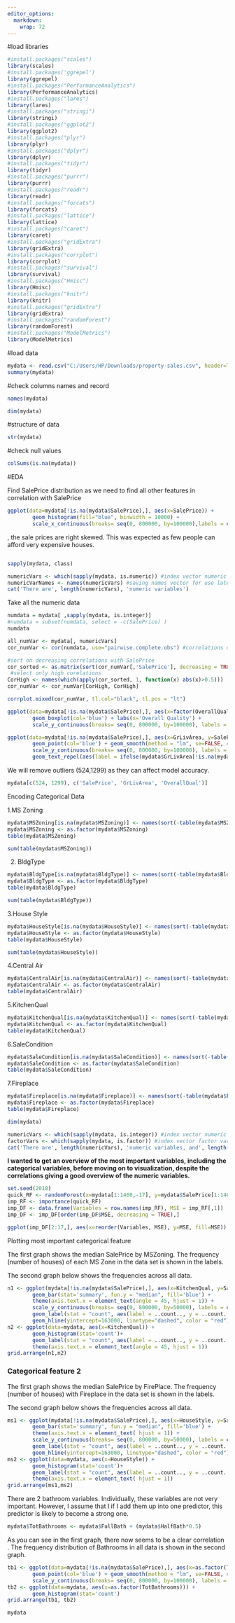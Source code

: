---
editor_options: 
  markdown: 
    wrap: 72
---

#load libraries

```{r}
#install.packages("scales")
library(scales)
#install.packages('ggrepel')
library(ggrepel)
#install.packages("PerformanceAnalytics")
library(PerformanceAnalytics)
#install.packages("lares")
library(lares)
#install.packages("stringi")
library(stringi) 
#install.packages("ggplot2")
library(ggplot2)
#install.packages("plyr")
library(plyr)
#install.packages("dplyr")
library(dplyr)
#install.packages("tidyr")
library(tidyr)
#install.packages("purrr")
library(purrr)
#install.packages("readr")
library(readr)
#install.packages("forcats")
library(forcats)
#install.packages("lattice")
library(lattice)
#install.packages("caret")
library(caret)
#install.packages("gridExtra")
library(gridExtra)
#install.packages("corrplot")
library(corrplot)
#install.packages("survival")
library(survival)
#install.packages("Hmisc")
library(Hmisc)
#install.packages("knitr")
library(knitr)
#install.packages("gridExtra")
library(gridExtra)
#install.packages("randomForest")
library(randomForest) 
#install.packages("ModelMetrics")
library(ModelMetrics)

```

#load data

```{r}
mydata <- read.csv("C:/Users/HP/Downloads/property-sales.csv", header=TRUE) 
summary(mydata)
```

#check columns names and record

```{r}
names(mydata)
```

```{r}
dim(mydata)
```

#structure of data

```{r}
str(mydata)
```

#check null values

```{r}
colSums(is.na(mydata))
```

#EDA

Find SalePrice distribution as we need to find all other features in
correlation with SalePrice

```{r}
ggplot(data=mydata[!is.na(mydata$SalePrice),], aes(x=SalePrice)) +
        geom_histogram(fill="blue", binwidth = 10000) +
        scale_x_continuous(breaks= seq(0, 800000, by=100000),labels = comma)
```

, the sale prices are right skewed. This was expected as few people can
afford very expensive houses.

```{r}
```

```{r}
sapply(mydata, class)
```

```{r}
numericVars <- which(sapply(mydata, is.numeric)) #index vector numeric variables
numericVarNames <- names(numericVars) #saving names vector for use later on
cat('There are', length(numericVars), 'numeric variables')
```

Take all the numeric data

```{r}
numdata = mydata[ ,sapply(mydata, is.integer)]
#numdata = subset(numdata, select = -c(SalePrice) )
numdata
```

```{r}
all_numVar <- mydata[, numericVars]
cor_numVar <- cor(numdata, use="pairwise.complete.obs") #correlations of all numeric variables

#sort on decreasing correlations with SalePrice
cor_sorted <- as.matrix(sort(cor_numVar[,'SalePrice'], decreasing = TRUE))
 #select only high corelations
CorHigh <- names(which(apply(cor_sorted, 1, function(x) abs(x)>0.5)))
cor_numVar <- cor_numVar[CorHigh, CorHigh]

corrplot.mixed(cor_numVar, tl.col="black", tl.pos = "lt")
```

```{r}
ggplot(data=mydata[!is.na(mydata$SalePrice),], aes(x=factor(OverallQual), y=SalePrice))+
        geom_boxplot(col='blue') + labs(x='Overall Quality') +
        scale_y_continuous(breaks= seq(0, 800000, by=100000), labels = comma)
```

```{r}
ggplot(data=mydata[!is.na(mydata$SalePrice),], aes(x=GrLivArea, y=SalePrice))+
        geom_point(col='blue') + geom_smooth(method = "lm", se=FALSE, color="black", aes(group=1)) +
        scale_y_continuous(breaks= seq(0, 800000, by=100000), labels = comma) +
        geom_text_repel(aes(label = ifelse(mydata$GrLivArea[!is.na(mydata$SalePrice)]>4500, rownames(mydata), '')))
```

We will remove outliers (524,1299) as they can affect model accuracy.

```{r}
mydata[c(524, 1299), c('SalePrice', 'GrLivArea', 'OverallQual')]
```

Encoding Categorical Data

1.MS Zoning

```{r}
mydata$MSZoning[is.na(mydata$MSZoning)] <- names(sort(-table(mydata$MSZoning)))[1]
mydata$MSZoning <- as.factor(mydata$MSZoning)
table(mydata$MSZoning)
```

```{r}
sum(table(mydata$MSZoning))
```

2.  BldgType

```{r}
mydata$BldgType[is.na(mydata$BldgType)] <- names(sort(-table(mydata$BldgType)))[1]
mydata$BldgType <- as.factor(mydata$BldgType)
table(mydata$BldgType)
```

```{r}
sum(table(mydata$BldgType))
```

3.House Style

```{r}
mydata$HouseStyle[is.na(mydata$HouseStyle)] <- names(sort(-table(mydata$HouseStyle)))[1]
mydata$HouseStyle <- as.factor(mydata$HouseStyle)
table(mydata$HouseStyle)
```

```{r}
sum(table(mydata$HouseStyle))
```

4.Central Air

```{r}
mydata$CentralAir[is.na(mydata$CentralAir)] <- names(sort(-table(mydata$CentralAir)))[1]
mydata$CentralAir <- as.factor(mydata$CentralAir)
table(mydata$CentralAir)
```

5.KitchenQual

```{r}
mydata$KitchenQual[is.na(mydata$KitchenQual)] <- names(sort(-table(mydata$KitchenQual)))[1]
mydata$KitchenQual <- as.factor(mydata$KitchenQual)
table(mydata$KitchenQual)
```

6.SaleCondition

```{r}
mydata$SaleCondition[is.na(mydata$SaleCondition)] <- names(sort(-table(mydata$SaleCondition)))[1]
mydata$SaleCondition <- as.factor(mydata$SaleCondition)
table(mydata$SaleCondition)
```

7.Fireplace

```{r}
mydata$Fireplace[is.na(mydata$Fireplace)] <- names(sort(-table(mydata$Fireplace)))[1]
mydata$Fireplace <- as.factor(mydata$Fireplace)
table(mydata$Fireplace)
```

```{r}
dim(mydata)
```

```{r}
numericVars <- which(sapply(mydata, is.integer)) #index vector numeric variables
factorVars <- which(sapply(mydata, is.factor)) #index vector factor variables
cat('There are', length(numericVars), 'numeric variables, and', length(factorVars), 'categoric variables')
```

**I wanted to get an overview of the most important variables, including
the categorical variables, before moving on to visualization, despite
the correlations giving a good overview of the numeric variables.**

```{r}
set.seed(2018)
quick_RF <- randomForest(x=mydata[1:1460,-17], y=mydata$SalePrice[1:1460], ntree=200,importance=TRUE)
imp_RF <- importance(quick_RF)
imp_DF <- data.frame(Variables = row.names(imp_RF), MSE = imp_RF[,1])
imp_DF <- imp_DF[order(imp_DF$MSE, decreasing = TRUE),]

ggplot(imp_DF[2:17,], aes(x=reorder(Variables, MSE), y=MSE, fill=MSE)) + geom_bar(stat = 'identity') + labs(x = 'Variables', y= '% increase MSE if variable is randomly permuted') + coord_flip() + theme(legend.position="none")
```

Plotting most important categorical feature

The first graph shows the median SalePrice by MSZoning. The frequency
(number of houses) of each MS Zone in the data set is shown in the
labels.

The second graph below shows the frequencies across all data.

```{r}
n1 <- ggplot(mydata[!is.na(mydata$SalePrice),], aes(x=KitchenQual, y=SalePrice)) +
        geom_bar(stat='summary', fun.y = "median", fill='blue') +
        theme(axis.text.x = element_text(angle = 45, hjust = 1)) +
        scale_y_continuous(breaks= seq(0, 800000, by=50000), labels = comma) +
        geom_label(stat = "count", aes(label = ..count.., y = ..count..), size=3) +
        geom_hline(yintercept=163000, linetype="dashed", color = "red") #dashed line is median SalePrice
n2 <- ggplot(data=mydata, aes(x=KitchenQual)) +
        geom_histogram(stat='count')+
        geom_label(stat = "count", aes(label = ..count.., y = ..count..), size=3)+
        theme(axis.text.x = element_text(angle = 45, hjust = 1))
grid.arrange(n1,n2)
```

### Categorical feature 2

The first graph shows the median SalePrice by FirePlace. The frequency
(number of houses) with Fireplace in the data set is shown in the
labels.

The second graph below shows the frequencies across all data.

```{r}
ms1 <- ggplot(mydata[!is.na(mydata$SalePrice),], aes(x=HouseStyle, y=SalePrice)) +
        geom_bar(stat='summary', fun.y = "median", fill='blue') +
        theme(axis.text.x = element_text( hjust = 1)) +
        scale_y_continuous(breaks= seq(0, 800000, by=50000), labels = comma) +
        geom_label(stat = "count", aes(label = ..count.., y = ..count..), size=3) +
        geom_hline(yintercept=163000, linetype="dashed", color = "red") #dashed line is median SalePrice
ms2 <- ggplot(data=mydata, aes(x=HouseStyle)) +
        geom_histogram(stat='count')+
        geom_label(stat = "count", aes(label = ..count.., y = ..count..), size=3) +
        theme(axis.text.x = element_text( hjust = 1))
grid.arrange(ms1,ms2)
```

There are 2 bathroom variables. Individually, these variables are not
very important. However, I assume that I if I add them up into one
predictor, this predictor is likely to become a strong one.

```{r}
mydata$TotBathrooms <- mydata$FullBath + (mydata$HalfBath*0.5) 
```

As you can see in the first graph, there now seems to be a clear
correlation . The frequency distribution of Bathrooms in all data is
shown in the second graph.

```{r}
tb1 <- ggplot(data=mydata[!is.na(mydata$SalePrice),], aes(x=as.factor(TotBathrooms), y=SalePrice))+
        geom_point(col='blue') + geom_smooth(method = "lm", se=FALSE, color="black", aes(group=1)) +
        scale_y_continuous(breaks= seq(0, 800000, by=100000), labels = comma)
tb2 <- ggplot(data=mydata, aes(x=as.factor(TotBathrooms))) +
        geom_histogram(stat='count')
grid.arrange(tb1, tb2)
```

```{r}
mydata
```

```{r}

```

```{r}

```

```{r}

```

```{r}

```

```{r}

```

```{r}

```

```{r}

```

```{r}

```

```{r}

```

```{r}

```

```{r}

```

```{r}
```

```{r}


```

```{r}

```

```{r}

```

```{r}

```
